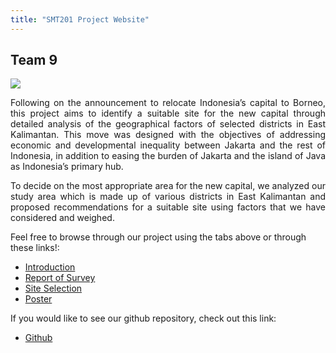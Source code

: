 ```yaml
---
title: "SMT201 Project Website"
---
```

## Team 9
![](img/team.png)

<p style="text-align: justify;">Following on the announcement to relocate Indonesia’s capital to Borneo, this project aims to identify a suitable site for the new capital through detailed analysis of the geographical factors of selected districts in East Kalimantan. This move was designed with the objectives of addressing economic and developmental inequality between Jakarta and the rest of Indonesia, in addition to easing the burden of Jakarta and the island of Java as Indonesia's primary hub.</p>

<p style="text-align: justify;">
To decide on the most appropriate area for the new capital, we analyzed our study area which is made up of various districts in East Kalimantan and proposed recommendations for a suitable site using factors that we have considered and weighed. </p>

Feel free to browse through our project using the tabs above or through these links!:

+ [Introduction](https://smt201-team-9.netlify.app/introduction.html)
+ [Report of Survey](https://smt201-team-9.netlify.app/report.html)
+ [Site Selection](https://smt201-team-9.netlify.app/site_selection.html)
+ [Poster](https://smt201-team-9.netlify.app/poster.html)

If you would like to see our github repository, check out this link:

+ [Github](https://github.com/liam-ayathan/SMT201_Team_9)